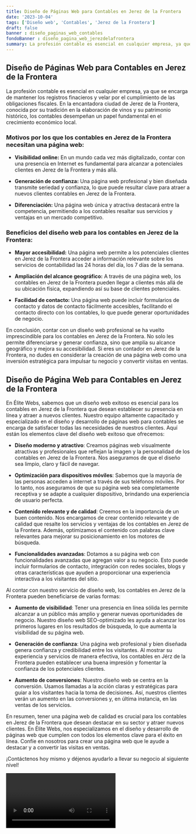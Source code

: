 ```yaml
---
title: Diseño de Páginas Web para Contables en Jerez de la Frontera
date: '2023-10-04'
tags: ['Diseño web', 'Contables', 'Jerez de la Frontera']
draft: false
banner : diseño_paginas_web_contables
fondoBanner : diseño_pagina_web_jerezdelafrontera
summary: La profesión contable es esencial en cualquier empresa, ya que se encarga de mantener los registros finacieros y velar por el cumplimiento de las obligaciones fiscales. En la encantadora ciudad de Jerez de la Frontera, conocida por su tradición en la elaboración de vinos y su patrimonio histórico, los contables desempeñan un papel fundamental en el crecimiento económico local.
---
```


## Diseño de Páginas Web para Contables en Jerez de la Frontera

La profesión contable es esencial en cualquier empresa, ya que se encarga de mantener los registros finacieros y velar por el cumplimiento de las obligaciones fiscales. En la encantadora ciudad de Jerez de la Frontera, conocida por su tradición en la elaboración de vinos y su patrimonio histórico, los contables desempeñan un papel fundamental en el crecimiento económico local.

### Motivos por los que los contables en Jerez de la Frontera necesitan una página web:

- **Visibilidad online:** En un mundo cada vez más digitalizado, contar con una presencia en Internet es fundamental para alcanzar a potenciales clientes en Jerez de la Frontera y más allá.

- **Generación de confianza:** Una página web profesional y bien diseñada transmite seriedad y confianza, lo que puede resultar clave para atraer a nuevos clientes contables en Jerez de la Frontera.

- **Diferenciación:** Una página web única y atractiva destacará entre la competencia, permitiendo a los contables resaltar sus servicios y ventajas en un mercado competitivo.

### Beneficios del diseño web para los contables en Jerez de la Frontera:

- **Mayor accesibilidad:** Una página web permite a los potenciales clientes en Jerez de la Frontera acceder a información relevante sobre los servicios de contabilidad las 24 horas del día, los 7 días de la semana.

- **Ampliación del alcance geográfico:** A través de una página web, los contables en Jerez de la Frontera pueden llegar a clientes más allá de su ubicación física, expandiendo así su base de clientes potenciales.

- **Facilidad de contacto:** Una página web puede incluir formularios de contacto y datos de contacto fácilmente accesibles, facilitando el contacto directo con los contables, lo que puede generar oportunidades de negocio.

En conclusión, contar con un diseño web profesional se ha vuelto imprescindible para los contables en Jerez de la Frontera. No solo les permite diferenciarse y generar confianza, sino que amplía su alcance geográfico y mejora su accesibilidad. Si eres un contador en Jerez de la Frontera, no dudes en considerar la creación de una página web como una inversión estratégica para impulsar tu negocio y convertir visitas en ventas.

<GifSeo />

<Cta />

## Diseño de Página Web para Contables en Jerez de la Frontera

En Élite Webs, sabemos que un diseño web exitoso es esencial para los contables en Jerez de la Frontera que desean establecer su presencia en línea y atraer a nuevos clientes. Nuestro equipo altamente capacitado y especializado en el diseño y desarrollo de páginas web para contables se encarga de satisfacer todas las necesidades de nuestros clientes. Aquí están los elementos clave del diseño web exitoso que ofrecemos:

- **Diseño moderno y atractivo**: Creamos páginas web visualmente atractivas y profesionales que reflejan la imagen y la personalidad de los contables en Jerez de la Frontera. Nos aseguramos de que el diseño sea limpio, claro y fácil de navegar.

- **Optimización para dispositivos móviles**: Sabemos que la mayoría de las personas acceden a internet a través de sus teléfonos móviles. Por lo tanto, nos aseguramos de que su página web sea completamente receptiva y se adapte a cualquier dispositivo, brindando una experiencia de usuario perfecta.

- **Contenido relevante y de calidad**: Creemos en la importancia de un buen contenido. Nos encargamos de crear contenido relevante y de calidad que resalte los servicios y ventajas de los contables en Jerez de la Frontera. Además, optimizamos el contenido con palabras clave relevantes para mejorar su posicionamiento en los motores de búsqueda.

- **Funcionalidades avanzadas**: Dotamos a su página web con funcionalidades avanzadas que agregan valor a su negocio. Esto puede incluir formularios de contacto, integración con redes sociales, blogs y otras características que ayuden a proporcionar una experiencia interactiva a los visitantes del sitio.

Al contar con nuestro servicio de diseño web, los contables en Jerez de la Frontera pueden beneficiarse de varias formas:

- **Aumento de visibilidad**: Tener una presencia en línea sólida les permite alcanzar a un público más amplio y generar nuevas oportunidades de negocio. Nuestro diseño web SEO-optimizado les ayuda a alcanzar los primeros lugares en los resultados de búsqueda, lo que aumenta la visibilidad de su página web.

- **Generación de confianza**: Una página web profesional y bien diseñada genera confianza y credibilidad entre los visitantes. Al mostrar su experiencia y servicios de manera efectiva, los contables en Jérz de la Frontera pueden establecer una buena impresión y fomentar la confianza de los potenciales clientes.

- **Aumento de conversiones**: Nuestro diseño web se centra en la conversión. Usamos llamadas a la acción claras y estratégicas para guiar a los visitantes hacia la toma de decisiones. Así, nuestros clientes verán un aumento en las conversiones y, en última instancia, en las ventas de los servicios.

En resumen, tener una página web de calidad es crucial para los contables en Jerez de la Frontera que desean destacar en su sector y atraer nuevos clientes. En Élite Webs, nos especializamos en el diseño y desarrollo de páginas web que cumplen con todos los elementos clave para el éxito en línea. Confíe en nosotros para crear una página web que le ayude a destacar y a convertir las visitas en ventas.

¡Contáctenos hoy mismo y déjenos ayudarlo a llevar su negocio al siguiente nivel!

<Video />

<CtaBot job='Contables' city='Jerez de la Frontera'/>

<Gmaps query='Jerez de la Frontera+españa+maps' />